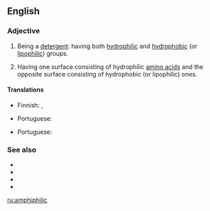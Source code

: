 ==English==

===Adjective===
{{en-adj}}

# {{label|en|chemistry|of a [[molecule]]}} Being a [[detergent]]: having both [[hydrophilic]] and [[hydrophobic]] (or [[lipophilic]]) groups.
# {{label|en|biochemistry|of a [[protein]]|especially an [[alpha helix]]}} Having one surface consisting of hydrophilic [[amino acids]] and the opposite surface consisting of hydrophobic (or lipophilic) ones.

====Translations====
{{trans-top|having both hydrophilic and hydrophobic (or lipophilic) groups}}
* Finnish: {{t|fi|yhteisliukoinen}}, {{t|fi|amfifiilinen}}
{{trans-mid}}
* Portuguese: {{t|pt|anfifílico}}
{{trans-bottom}}

{{trans-top|having one surface consisting of hydrophilic amino acids and the opposite surface consisting of hydrophobic (or lipophilic) ones}}
* Portuguese: {{t|pt|anfifílico}}
{{trans-mid}}
{{trans-bottom}}

===See also===
* {{l|en|amphipathic}}
* {{l|en|amphiprotic}}
* {{l|en|amphoteric}}
* {{l|en|surfactant}}

[[ru:amphiphilic]]